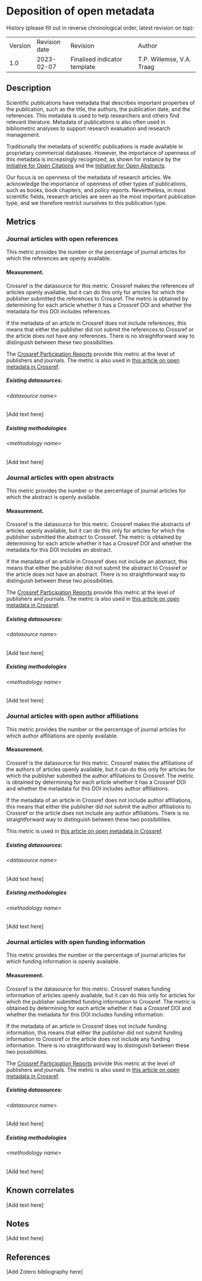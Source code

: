 # Deposition of open metadata {#deposition-of-open-metadata .unnumbered}

History (please fill out in reverse chronological order, latest revision
on top):

|         |               |                              |                           |
|---------|---------------|------------------------------|---------------------------|
| Version | Revision date | Revision                     | Author                    |
| 1.0     | 2023-02-07    | Finalised indicator template | T.P. Willemse, V.A. Traag |

## Description

Scientific publications have metadata that describes important
properties of the publication, such as the title, the authors, the
publication date, and the references. This metadata is used to help
researchers and others find relevant literature. Metadata of
publications is also often used in bibliometric analyses to support
research evaluation and research management.

Traditionally the metadata of scientific publications is made available
in proprietary commercial databases. However, the importance of openness
of this metadata is increasingly recognized, as shown for instance by
the [Initiative for Open Citations](https://i4oc.org/) and the
[Initiative for Open Abstracts](https://i4oa.org/).

Our focus is on openness of the metadata of research articles. We
acknowledge the importance of openness of other types of publications,
such as books, book chapters, and policy reports. Nevertheless, in most
scientific fields, research articles are seen as the most important
publication type, and we therefore restrict ourselves to this
publication type.

## Metrics

### Journal articles with open references

This metric provides the number or the percentage of journal articles
for which the references are openly available.

#### Measurement.

Crossref is the datasource for this metric. Crossref makes the
references of articles openly available, but it can do this only for
articles for which the publisher submitted the references to Crossref.
The metric is obtained by determining for each article whether it has a
Crossref DOI and whether the metadata for this DOI includes references.

If the metadata of an article in Crossref does not include references,
this means that either the publisher did not submit the references to
Crossref or the article does not have any references. There is no
straightforward way to distinguish between these two possibilities.

The [Crossref Participation
Reports](https://www.crossref.org/members/prep/) provide this metric at
the level of publishers and journals. The metric is also used in [this
article on open metadata in
Crossref](https://doi.org/10.31222/osf.io/smxe5).

##### Existing datasources:

###### &lt;datasource name&gt;

\[Add text here\]

##### Existing methodologies

###### &lt;methodology name&gt;

\[Add text here\]

### Journal articles with open abstracts

This metric provides the number or the percentage of journal articles
for which the abstract is openly available.

#### Measurement.

Crossref is the datasource for this metric. Crossref makes the abstracts
of articles openly available, but it can do this only for articles for
which the publisher submitted the abstract to Crossref. The metric is
obtained by determining for each article whether it has a Crossref DOI
and whether the metadata for this DOI includes an abstract.

If the metadata of an article in Crossref does not include an abstract,
this means that either the publisher did not submit the abstract to
Crossref or the article does not have an abstract. There is no
straightforward way to distinguish between these two possibilities.

The [Crossref Participation
Reports](https://www.crossref.org/members/prep/) provide this metric at
the level of publishers and journals. The metric is also used in [this
article on open metadata in
Crossref](https://doi.org/10.31222/osf.io/smxe5).

##### Existing datasources:

###### &lt;datasource name&gt;

\[Add text here\]

##### Existing methodologies

###### &lt;methodology name&gt;

\[Add text here\]

### Journal articles with open author affiliations

This metric provides the number or the percentage of journal articles
for which author affiliations are openly available.

#### Measurement.

Crossref is the datasource for this metric. Crossref makes the
affiliations of the authors of articles openly available, but it can do
this only for articles for which the publisher submitted the author
affiliations to Crossref. The metric is obtained by determining for each
article whether it has a Crossref DOI and whether the metadata for this
DOI includes author affiliations.

If the metadata of an article in Crossref does not include author
affiliations, this means that either the publisher did not submit the
author affiliations to Crossref or the article does not include any
author affiliations. There is no straightforward way to distinguish
between these two possibilities.

This metric is used in [this article on open metadata in
Crossref](https://doi.org/10.31222/osf.io/smxe5).

##### Existing datasources:

###### &lt;datasource name&gt;

\[Add text here\]

##### Existing methodologies

###### &lt;methodology name&gt;

\[Add text here\]

### Journal articles with open funding information

This metric provides the number or the percentage of journal articles
for which funding information is openly available.

#### Measurement.

Crossref is the datasource for this metric. Crossref makes funding
information of articles openly available, but it can do this only for
articles for which the publisher submitted funding information to
Crossref. The metric is obtained by determining for each article whether
it has a Crossref DOI and whether the metadata for this DOI includes
funding information.

If the metadata of an article in Crossref does not include funding
information, this means that either the publisher did not submit funding
information to Crossref or the article does not include any funding
information. There is no straightforward way to distinguish between
these two possibilities.

The [Crossref Participation
Reports](https://www.crossref.org/members/prep/) provide this metric at
the level of publishers and journals. The metric is also used in [this
article on open metadata in
Crossref](https://doi.org/10.31222/osf.io/smxe5).

##### Existing datasources:

###### &lt;datasource name&gt;

\[Add text here\]

##### Existing methodologies

###### &lt;methodology name&gt;

\[Add text here\]

## Known correlates

\[Add text here\]

## Notes

\[Add text here\]

## References

\[Add Zotero bibliography here\]

